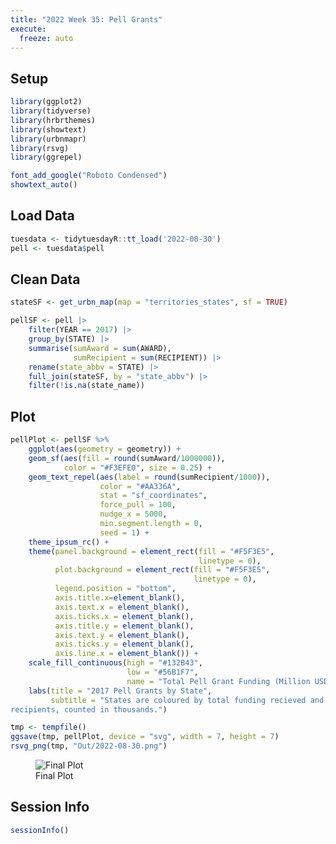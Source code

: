 ```yaml
---
title: "2022 Week 35: Pell Grants"
execute: 
  freeze: auto
---
```


## Setup

```r
library(ggplot2)
library(tidyverse)
library(hrbrthemes)
library(showtext)
library(urbnmapr)
library(rsvg)
library(ggrepel)
```

```r
font_add_google("Roboto Condensed")
showtext_auto()
```

## Load Data

```r
tuesdata <- tidytuesdayR::tt_load('2022-08-30')
pell <- tuesdata$pell
```

## Clean Data

```r
stateSF <- get_urbn_map(map = "territories_states", sf = TRUE)

pellSF <- pell |> 
    filter(YEAR == 2017) |> 
    group_by(STATE) |> 
    summarise(sumAward = sum(AWARD),
              sumRecipient = sum(RECIPIENT)) |> 
    rename(state_abbv = STATE) |> 
    full_join(stateSF, by = "state_abbv") |> 
    filter(!is.na(state_name))
```

## Plot

```r
pellPlot <- pellSF %>%
    ggplot(aes(geometry = geometry)) +
    geom_sf(aes(fill = round(sumAward/1000000)),
            color = "#F3EFE0", size = 0.25) +
    geom_text_repel(aes(label = round(sumRecipient/1000)),  
                    color = "#AA336A", 
                    stat = "sf_coordinates", 
                    force_pull = 100, 
                    nudge_x = 5000,
                    min.segment.length = 0, 
                    seed = 1) +
    theme_ipsum_rc() +
    theme(panel.background = element_rect(fill = "#F5F3E5", 
                                          linetype = 0),
          plot.background = element_rect(fill = "#F5F3E5", 
                                         linetype = 0),
          legend.position = "bottom",
          axis.title.x=element_blank(),
          axis.text.x = element_blank(),
          axis.ticks.x = element_blank(),
          axis.title.y = element_blank(),
          axis.text.y = element_blank(),
          axis.ticks.y = element_blank(),
          axis.line.x = element_blank()) +
    scale_fill_continuous(high = "#132B43", 
                          low = "#56B1F7", 
                          name = "Total Pell Grant Funding (Million USD$)")  +
    labs(title = "2017 Pell Grants by State",
         subtitle = "States are coloured by total funding recieved and labeled with the number of 
recipients, counted in thousands.")

tmp <- tempfile()
ggsave(tmp, pellPlot, device = "svg", width = 7, height = 7)
rsvg_png(tmp, "Out/2022-08-30.png")

```

![Final Plot](Out/2022-08-30.png)

## Session Info

```r
sessionInfo()
```
